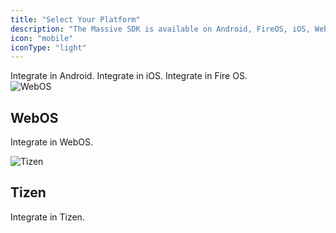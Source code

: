 ```yaml
---
title: "Select Your Platform"
description: "The Massive SDK is available on Android, FireOS, iOS, WebOS, and Tizen."
icon: "mobile"
iconType: "light"
---
```


<Columns cols={2}>
  <Card title="Android" icon="android" href="/monetization-sdk/mobile-android">
    Integrate in Android.
  </Card>

  <Card title="iOS" icon="apple" href="/monetization-sdk/mobile-ios">
    Integrate in iOS.
  </Card>

  <Card title="Fire OS" icon="amazon" href="/monetization-sdk/tv-fire">
    Integrate in Fire OS.
  </Card>

  <Card href="/monetization-sdk/webos">
    <div style={{
      display: "flex",
      flexDirection: "column",
      alignItems: "left",
      justifyContent: "flex-start",
      gap: "8px",
      margin: "8px 0 6px 0"
    }}>
      <img
        src="/logo/webos.svg"
        alt="WebOS"
       style={{ width: "50px", height: "24px", padding: 0, objectFit: "cover", overflow: "visible", marginTop: "-6px" }}
      />
      <h2
        className="not-prose font-semibold text-base text-gray-800 dark:text-white"
        data-component-part="card-title"
        style={{ margin: "8px 0 0 0" }}
      >
        WebOS
      </h2>
    </div>
    <p style={{ margin: 0 }}>Integrate in WebOS.</p>
  </Card>

  <Card href="/monetization-sdk/tizen">
    <div style={{
      display: "flex",
      flexDirection: "column",
      alignItems: "left",
      justifyContent: "flex-start",
      gap: "8px",
      margin: "8px 0 6px 0"
    }}>
      <img
        src="/logo/tizen.svg"
        alt="Tizen"
        style={{ width: "24px", height: "24px", padding: 0, objectFit: "cover", overflow: "visible", marginTop: "0px" }}
      />
      <h2
        className="not-prose font-semibold text-base text-gray-800 dark:text-white"
        data-component-part="card-title"
        style={{ margin: "8px 0 0 0" }}
      >
        Tizen
      </h2>
    </div>
    <p style={{ margin: 0 }}>Integrate in Tizen.</p>
  </Card>
</Columns>
